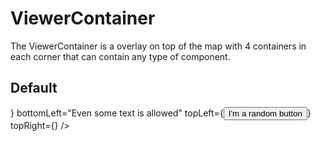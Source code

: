 
<Meta title="UI/ViewerContainer" component={ViewerContainer} />

# ViewerContainer

The ViewerContainer is a overlay on top of the map with 4 containers in each corner that can contain any type of component.

## Default

<Preview>
  <Story name="Default">
    <Map fullScreen>
      <ViewerContainer
        bottomRight={<Zoom />}
        bottomLeft="Even some text is allowed"
        topLeft={<Button>I&apos;m a random button</Button>}
        topRight={<SearchBar />}
      />
      <BaseLayer />
    </Map>
  </Story>
</Preview>
